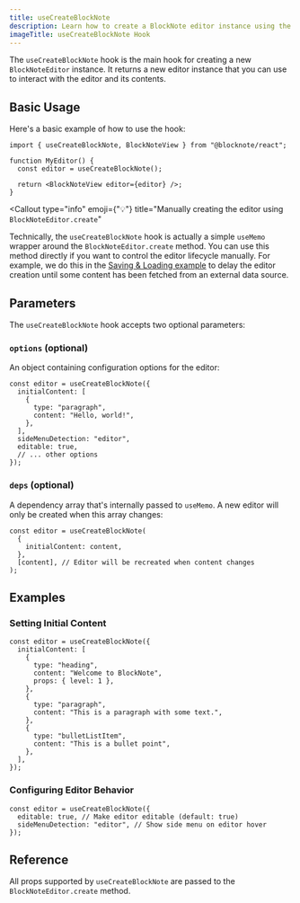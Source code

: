```yaml
---
title: useCreateBlockNote
description: Learn how to create a BlockNote editor instance using the `useCreateBlockNote` hook
imageTitle: useCreateBlockNote Hook
---
```


The `useCreateBlockNote` hook is the main hook for creating a new `BlockNoteEditor` instance. It returns a new editor instance that you can use to interact with the editor and its contents.

## Basic Usage

Here's a basic example of how to use the hook:

```tsx
import { useCreateBlockNote, BlockNoteView } from "@blocknote/react";

function MyEditor() {
  const editor = useCreateBlockNote();

  return <BlockNoteView editor={editor} />;
}
```

<Callout
  type="info"
  emoji={"💡"}
  title="Manually creating the editor using `BlockNoteEditor.create`"
>
  Technically, the `useCreateBlockNote` hook is actually a simple `useMemo`
  wrapper around the `BlockNoteEditor.create` method. You can use this method
  directly if you want to control the editor lifecycle manually. For example, we
  do this in the [Saving & Loading example](/examples/backend/saving-loading) to
  delay the editor creation until some content has been fetched from an external
  data source.
</Callout>

## Parameters

The `useCreateBlockNote` hook accepts two optional parameters:

### `options` (optional)

An object containing configuration options for the editor:

```tsx
const editor = useCreateBlockNote({
  initialContent: [
    {
      type: "paragraph",
      content: "Hello, world!",
    },
  ],
  sideMenuDetection: "editor",
  editable: true,
  // ... other options
});
```

### `deps` (optional)

A dependency array that's internally passed to `useMemo`. A new editor will only be created when this array changes:

```tsx
const editor = useCreateBlockNote(
  {
    initialContent: content,
  },
  [content], // Editor will be recreated when content changes
);
```

## Examples

### Setting Initial Content

```tsx
const editor = useCreateBlockNote({
  initialContent: [
    {
      type: "heading",
      content: "Welcome to BlockNote",
      props: { level: 1 },
    },
    {
      type: "paragraph",
      content: "This is a paragraph with some text.",
    },
    {
      type: "bulletListItem",
      content: "This is a bullet point",
    },
  ],
});
```

### Configuring Editor Behavior

```tsx
const editor = useCreateBlockNote({
  editable: true, // Make editor editable (default: true)
  sideMenuDetection: "editor", // Show side menu on editor hover
});
```

## Reference

All props supported by `useCreateBlockNote` are passed to the `BlockNoteEditor.create` method.

<auto-type-table
  path="../../../../../packages/core/src/editor/BlockNoteEditor.ts"
  name="BlockNoteEditorOptions"
/>
